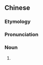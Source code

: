 {{also|视唱}}
==Chinese==
{{zh-forms|s=视唱}}

===Etymology===
{{zh-compound|視|唱|vision|sing}}

===Pronunciation===
{{zh-pron
|m=shìchàng
|c=si6 coeng3
|cat=n
}}

===Noun===
{{zh-noun}}

# {{lb|zh|music}} {{w|sight-reading}}
